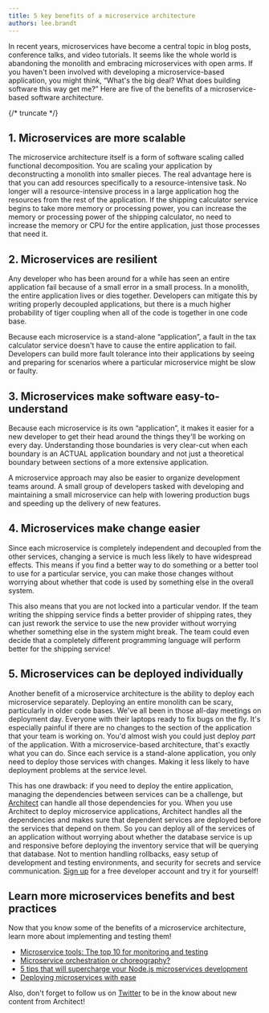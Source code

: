 ```yaml
---
title: 5 key benefits of a microservice architecture
authors: lee.brandt
---
```


In recent years, microservices have become a central topic in blog posts, conference talks, and
video tutorials. It seems like the whole world is abandoning the monolith and embracing
microservices with open arms. If you haven't been involved with developing a microservice-based
application, you might think, “What's the big deal? What does building software this way get me?”
Here are five of the benefits of a microservice-based software architecture.

{/* truncate */}

## 1. Microservices are more scalable

The microservice architecture itself is a form of software scaling called functional decomposition.
You are scaling your application by deconstructing a monolith into smaller pieces. The real
advantage here is that you can add resources specifically to a resource-intensive task. No longer
will a resource-intensive process in a large application hog the resources from the rest of the
application. If the shipping calculator service begins to take more memory or processing power, you
can increase the memory or processing power of the shipping calculator, no need to increase the
memory or CPU for the entire application, just those processes that need it.

## 2. Microservices are resilient

Any developer who has been around for a while has seen an entire application fail because of a small
error in a small process. In a monolith, the entire application lives or dies together. Developers
can mitigate this by writing properly decoupled applications, but there is a much higher probability
of tiger coupling when all of the code is together in one code base.

Because each microservice is a stand-alone “application”, a fault in the tax calculator service
doesn't have to cause the entire application to fail. Developers can build more fault tolerance into
their applications by seeing and preparing for scenarios where a particular microservice might be
slow or faulty.

## 3. Microservices make software easy-to-understand

Because each microservice is its own “application”, it makes it easier for a new developer to get
their head around the things they'll be working on every day. Understanding those boundaries is very
clear-cut when each boundary is an ACTUAL application boundary and not just a theoretical boundary
between sections of a more extensive application.

A microservice approach may also be easier to organize development teams around. A small group of
developers tasked with developing and maintaining a small microservice can help with lowering
production bugs and speeding up the delivery of new features.

## 4. Microservices make change easier

Since each microservice is completely independent and decoupled from the other services, changing a
service is much less likely to have widespread effects. This means if you find a better way to do
something or a better tool to use for a particular service, you can make those changes without
worrying about whether that code is used by something else in the overall system.

This also means that you are not locked into a particular vendor. If the team writing the shipping
service finds a better provider of shipping rates, they can just rework the service to use the new
provider without worrying whether something else in the system might break. The team could even
decide that a completely different programming language will perform better for the shipping
service!

## 5. Microservices can be deployed individually

Another benefit of a microservice architecture is the ability to deploy each microservice
separately. Deploying an entire monolith can be scary, particularly in older code bases. We've all
been in those all-day meetings on deployment day. Everyone with their laptops ready to fix bugs on
the fly. It's especially painful if there are no changes to the section of the application that your
team is working on. You'd almost wish you could just deploy _part_ of the application. With a
microservice-based architecture, that's exactly what you can do. Since each service is a stand-alone
application, you only need to deploy those services with changes. Making it less likely to have
deployment problems at the service level.

This has one drawback: if you need to deploy the entire application, managing the dependencies
between services can be a challenge, but [Architect](https://architect.io) can handle all those
dependencies for you. When you use Architect to deploy microservice applications, Architect handles
all the dependencies and makes sure that dependent services are deployed before the services that
depend on them. So you can deploy all of the services of an application without worrying about
whether the database service is up and responsive before deploying the inventory service that will
be querying that database. Not to mention handling rollbacks, easy setup of development and testing
environments, and security for secrets and service communication.
[Sign up](https://cloud.architect.io/signup) for a free developer account and try it for yourself!

## Learn more microservices benefits and best practices

Now that you know some of the benefits of a microservice architecture, learn more about implementing
and testing them!

- [Microservice tools: The top 10 for monitoring and testing](/blog/2022-08-30/microservices-top-10-testing-monitoring/)
- [Microservice orchestration or choreography?](/blog/2022-06-30/microservices-orchestration-primer/)
- [5 tips that will supercharge your Node.js microservices development](/blog/2022-10-25/5-tips-that-will-supercharge-your-node-js-microservices-development/)
- [Deploying microservices with ease](https://www.architect.io/)

Also, don't forget to follow us on [Twitter](https://twitter.com/architect_team) to be in the know
about new content from Architect!

